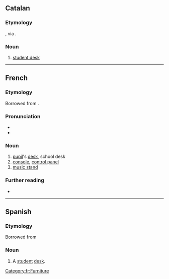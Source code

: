 ==Catalan==

===Etymology===
{{bor|ca|fr|pupitre}}, via {{cog|ca|es|pupitre}}.

===Noun===
{{ca-noun|m}}

# [[student desk]]

----

==French==

===Etymology===
Borrowed from {{bor|fr|la|pulpitum}}.

===Pronunciation===
* {{fr-IPA}}
* {{audio|Fr-pupitre.ogg|audio|lang=fr}}

===Noun===
{{fr-noun|m}}

# [[pupil]]'s [[desk]], school desk
# [[console]], [[control panel]]
# [[music stand]]

===Further reading===
* {{R:TLFi}}

[[Category:fr:Furniture]]

----

==Spanish==

===Etymology===
Borrowed from {{bor|es|fr|pupitre}}

===Noun===
{{es-noun|m}}

# A [[student]] [[desk]].